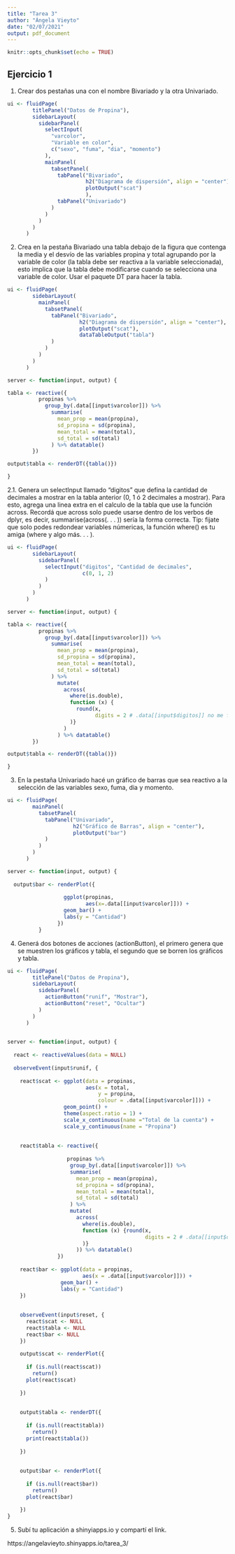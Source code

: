 ---
title: "Tarea 3"
author: "Ángela Vieyto"
date: "02/07/2021"
output: pdf_document
---

```{r setup, include=FALSE}
knitr::opts_chunk$set(echo = TRUE)
```

## Ejercicio 1

1. Crear dos pestañas una con el nombre Bivariado y la otra Univariado.

```{r, eval = FALSE}

ui <- fluidPage(
        titlePanel("Datos de Propina"),
        sidebarLayout(
          sidebarPanel(
            selectInput(
              "varcolor",
              "Variable en color",
              c("sexo", "fuma", "dia", "momento")
            ),
            mainPanel(
              tabsetPanel(
                tabPanel("Bivariado",
                         h2("Diagrama de dispersión", align = "center"),
                         plotOutput("scat")
                         ),
                tabPanel("Univariado")
              )
            )
          )
        )
      )

```


2. Crea en la pestaña Bivariado una tabla debajo de la figura que contenga la media y el desvío de las variables propina y total agrupando por la variable de color (la tabla debe ser reactiva a la variable seleccionada), esto implica que la tabla debe modificarse cuando se selecciona una variable de color. Usar el paquete DT para hacer la tabla.

```{r, eval = FALSE}

ui <- fluidPage(
        sidebarLayout(
          mainPanel(
            tabsetPanel(
              tabPanel("Bivariado",
                       h2("Diagrama de dispersión", align = "center"),
                       plotOutput("scat"),
                       dataTableOutput("tabla")
              )
            )
          )
        )
      )

server <- function(input, output) {

tabla <- reactive({
          propinas %>%
            group_by(.data[[input$varcolor]]) %>%
              summarise(
                mean_prop = mean(propina),
                sd_propina = sd(propina),
                mean_total = mean(total),
                sd_total = sd(total)
              ) %>% datatable()
        })

output$tabla <- renderDT({tabla()})

}

```


2.1. Genera un selectInput llamado “digitos” que defina la cantidad de decimales a mostrar en la tabla anterior
(0, 1 ó 2 decimales a mostrar). Para esto, agrega una linea extra en el calculo de la tabla que use la función
across. Recordá que across solo puede usarse dentro de los verbos de dplyr, es decir, summarise(across(. . . ))
sería la forma correcta. Tip: fijate que solo podes redondear variables númericas, la función where() es tu
amiga (where y algo más. . . ).


```{r, eval = FALSE}

ui <- fluidPage(
        sidebarLayout(
          sidebarPanel(
            selectInput("digitos", "Cantidad de decimales",
                        c(0, 1, 2)
            )
          )
        )
      )

server <- function(input, output) {

tabla <- reactive({
          propinas %>%
            group_by(.data[[input$varcolor]]) %>%
              summarise(
                mean_prop = mean(propina),
                sd_propina = sd(propina),
                mean_total = mean(total),
                sd_total = sd(total)
              ) %>%
                mutate(
                  across(
                    where(is.double),
                    function (x) {
                      round(x,
                            digits = 2 # .data[[input$digitos]] no me funcionó, así que no quedó reactiva a los dígitos
                    )}
                  )
                ) %>% datatable()
        })

output$tabla <- renderDT({tabla()})

}

```

3. En la pestaña Univariado hacé un gráfico de barras que sea reactivo a la selección de las variables sexo,
fuma, dia y momento.

```{r, eval = FALSE}

ui <- fluidPage(
        mainPanel(
          tabsetPanel(
            tabPanel("Univariado",
                     h2("Gráfico de Barras", align = "center"),
                     plotOutput("bar")
            )
          )
        )
      )

server <- function(input, output) {
  
  output$bar <- renderPlot({
    
                  ggplot(propinas,
                         aes(x=.data[[input$varcolor]])) + 
                  geom_bar() +
                  labs(y = "Cantidad")
                })
          }
```

4. Generá dos botones de acciones (actionButton), el primero genera que se muestren los gráficos y tabla, el segundo que se borren los gráficos y tabla.

```{r, eval = FALSE}

ui <- fluidPage(
        titlePanel("Datos de Propina"),
        sidebarLayout(
          sidebarPanel(
            actionButton("runif", "Mostrar"),
            actionButton("reset", "Ocultar")
          )
        )
      )
      

server <- function(input, output) {
  
  react <- reactiveValues(data = NULL)
  
  observeEvent(input$runif, {
    
    react$scat <- ggplot(data = propinas,
                         aes(x = total,
                             y = propina,
                             colour = .data[[input$varcolor]])) +
                  geom_point() +
                  theme(aspect.ratio = 1) +
                  scale_x_continuous(name ="Total de la cuenta") +
                  scale_y_continuous(name = "Propina")
    
    
    react$tabla <- reactive({
                  
                   propinas %>%
                    group_by(.data[[input$varcolor]]) %>%
                    summarise(
                      mean_prop = mean(propina),
                      sd_propina = sd(propina),
                      mean_total = mean(total),
                      sd_total = sd(total)
                    ) %>% 
                    mutate(
                      across(
                        where(is.double),
                        function (x) {round(x,
                                            digits = 2 # .data[[input$digitos]]
                        )}
                      )) %>% datatable()
                })
    
    react$bar <- ggplot(data = propinas, 
                        aes(x = .data[[input$varcolor]])) +
                 geom_bar() +
                 labs(y = "Cantidad")
    })
    
    
    observeEvent(input$reset, {
      react$scat <- NULL
      react$tabla <- NULL
      react$bar <- NULL
    })    
  
    output$scat <- renderPlot({
      
      if (is.null(react$scat)) 
        return()
      plot(react$scat)
    
    })  
    
    
    output$tabla <- renderDT({
      
      if (is.null(react$tabla)) 
        return()
      print(react$tabla())
      
    })
    
    
    output$bar <- renderPlot({
      
      if (is.null(react$bar)) 
        return()
      plot(react$bar)
      
    })
}

```

5. Subí tu aplicación a shinyiapps.io y compartí el link.

https://angelavieyto.shinyapps.io/tarea_3/ 


